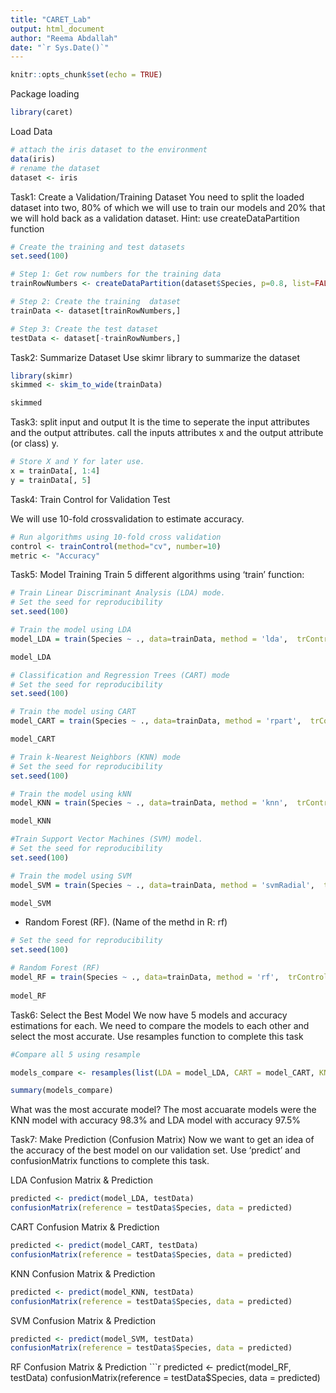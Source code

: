 ```yaml
---
title: "CARET_Lab"
output: html_document
author: "Reema Abdallah"
date: "`r Sys.Date()`"
---
```


```r
knitr::opts_chunk$set(echo = TRUE)
```

Package loading
```r
library(caret)
```

Load Data
```r
# attach the iris dataset to the environment
data(iris)
# rename the dataset
dataset <- iris
```

Task1: Create a Validation/Training Dataset
You need to split the loaded dataset into two, 80% of which we will use to train our models and 20% that we will hold back as a validation dataset.
Hint: use createDataPartition function
```r
# Create the training and test datasets
set.seed(100)

# Step 1: Get row numbers for the training data
trainRowNumbers <- createDataPartition(dataset$Species, p=0.8, list=FALSE)

# Step 2: Create the training  dataset
trainData <- dataset[trainRowNumbers,]

# Step 3: Create the test dataset
testData <- dataset[-trainRowNumbers,]
```


Task2: Summarize Dataset
Use skimr library to summarize the dataset
```r
library(skimr)
skimmed <- skim_to_wide(trainData)

skimmed
```

Task3: split input and output
 It is the time to seperate the input attributes and  the output attributes. call the inputs attributes x and the output attribute (or class) y.
```r
# Store X and Y for later use.
x = trainData[, 1:4]
y = trainData[, 5]
```

Task4: Train Control for Validation Test

We will use 10-fold crossvalidation to estimate accuracy.
```r
# Run algorithms using 10-fold cross validation
control <- trainControl(method="cv", number=10)
metric <- "Accuracy"
```

Task5: Model Training
Train 5 different algorithms using 'train' function:

```r
# Train Linear Discriminant Analysis (LDA) mode.
# Set the seed for reproducibility
set.seed(100)

# Train the model using LDA
model_LDA = train(Species ~ ., data=trainData, method = 'lda',  trControl = control, metric = metric)

model_LDA
```



```r
# Classification and Regression Trees (CART) mode
# Set the seed for reproducibility
set.seed(100)

# Train the model using CART
model_CART = train(Species ~ ., data=trainData, method = 'rpart',  trControl = control, metric = metric)

model_CART

```


```r
# Train k-Nearest Neighbors (KNN) mode
# Set the seed for reproducibility
set.seed(100)

# Train the model using kNN
model_KNN = train(Species ~ ., data=trainData, method = 'knn',  trControl = control, metric = metric)

model_KNN

```


```r
#Train Support Vector Machines (SVM) model.
# Set the seed for reproducibility
set.seed(100)

# Train the model using SVM
model_SVM = train(Species ~ ., data=trainData, method = 'svmRadial',  trControl = control, metric = metric)

model_SVM

```

*  Random Forest (RF). (Name of the methd in R: rf)

```r
# Set the seed for reproducibility
set.seed(100)

# Random Forest (RF)
model_RF = train(Species ~ ., data=trainData, method = 'rf',  trControl = control, metric = metric)
 
model_RF
```

Task6: Select the Best Model
We now have 5 models and accuracy estimations for each. We need to compare the models to each other and select the most accurate.
Use resamples function to complete this task

```r
#Compare all 5 using resample

models_compare <- resamples(list(LDA = model_LDA, CART = model_CART, KNN = model_KNN, SVMLinear = model_SVM, RF = model_RF))

summary(models_compare)

```
What was the most accurate model? 
The most accuarate models were the KNN model with accuracy 98.3% and LDA model with accuracy 97.5% 

Task7: Make Prediction (Confusion Matrix)
Now we want to get an idea of the accuracy of the best model on our validation set. Use 'predict' and confusionMatrix functions to complete this task.

LDA Confusion Matrix & Prediction
```r
predicted <- predict(model_LDA, testData)
confusionMatrix(reference = testData$Species, data = predicted)
```
CART Confusion Matrix & Prediction
```r
predicted <- predict(model_CART, testData)
confusionMatrix(reference = testData$Species, data = predicted)
```
KNN Confusion Matrix & Prediction
```r
predicted <- predict(model_KNN, testData)
confusionMatrix(reference = testData$Species, data = predicted)
```

SVM Confusion Matrix & Prediction
```r
predicted <- predict(model_SVM, testData)
confusionMatrix(reference = testData$Species, data = predicted)
```
RF Confusion Matrix & Prediction
```r
predicted <- predict(model_RF, testData)
confusionMatrix(reference = testData$Species, data = predicted)